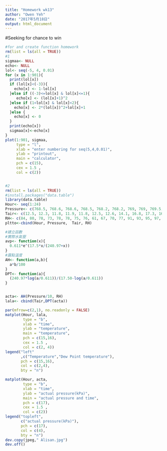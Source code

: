 ```yaml
---
title: "Homework wk13"
author: "Owen Yeh"
date: "2017年5月18日"
output: html_document
---
```

#Seeking for chance to win
```r
#for and create function homework 
rm(list = ls(all = TRUE))
#1
sigmaa<- NULL
echo<- NULL
lol<- seq(-5, 4, 0.01)
for (x in 1:901){
  print(lol[x])
  if (lol[x]<(-3)){
    echo[x] <- 1-lol[x]
  }else if ((-3)<=lol[x] & lol[x]<=1){
     echo[x] <- (lol[x]+1)^2
  }else if (1<lol[x] & lol[x]<2){
    echo[x] <- 2*(lol[x])^2+lol[x]+1
  }else {
    echo[x] <- 0
  }
  print(echo[x])
  sigmaa[x]<-echo[x]
}
plot(1:901, sigmaa,
     type = "l",
     xlab = "enter numbering for seq(5,4,0.01)",
     ylab = "printout", 
     main = "calculator",
     pch = c(15),
     cex = 1.5 , 
     col = c(2))


#2
rm(list = ls(all = TRUE))
#install.packages("data.table")
library(data.table)
Hour<- seq(1:24)
Pressure<- c(768.5, 768.6, 768.6, 768.5, 768.2, 768.2, 769, 769, 769.5, 769.5, 769.1, 767.9, 767.8, 767.3, 766.3, 768.1, 767.3, 767.3, 767.2, 767.7, 767.8, 767.8, 767.9, 767.1)
Tair<- c(12.5, 12.3, 11.8, 11.9, 11.8, 12.5, 12.6, 14.1, 16.8, 17.3, 16.8, 17, 14.7,13.8, 13.4, 13.3, 13.5, 12.7, 12.1, 13, 12, 11.4, 11.7, 11.5)
RH<- c(84, 80, 78, 73, 78, 78, 75, 76, 61, 67, 70, 77, 91, 93, 95, 97, 95, 94, 95, 95, 92, 89, 89, 83)
pltto<-cbind(Hour, Pressure,  Tair, RH)

#建立函數
#實際水氣壓
avp<- function(x){
  0.611*e^(17.5*x/(240.97+x))
}
#露點溫度
AH<- function(a,b){
  a*b/100
}
DPT<- function(a){
  (240.97*log(a/0.611))/(17.50-log(a/0.611))
}


acta<- AH(Pressure/10, RH)
lala<- cbind(Tair,DPT(acta))

par(mfrow=c(2,1), no.readonly = FALSE)
matplot(Hour, lala,
        type = "b",
        xlab = "time",
        ylab = "temperature", 
        main = "temperature",
        pch = c(15,16),
        cex = 1.5 , 
        col = c(2, 4))
legend("left"
       ,c("Temperature","Dew Point temperature"),
       pch = c(15,16),
       col = c(2,4),
       bty = "n")

matplot(Hour, acta,
        type = "b",
        xlab = "time",
        ylab = "actual pressure(kPa)", 
        main = "actual pressure and time",
        pch = c(17),
        cex = 1.5 , 
        col = c(2))
legend("topleft",
       c("actual pressure(kPa)"),
       pch = c(17),
       col = c(4),
       bty = "n")
dev.copy(jpeg," Alisan.jpg")
dev.off()

```
